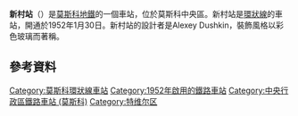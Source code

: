 {{Expand Russian|ga=yes|date=2017年5月}}
{{Infobox station 
|name          = 新村
|native_name   = Новослободская
|native_name_lang=ru
|type          = [[莫斯科地鐵|莫斯科地鐵]]車站
|image         = Metro MSK Line5 Novoslobodskaya.jpg
|image_size    = 
|image_caption = 
|address       = [[中央行政區_(莫斯科)|中央行政區]][[特維爾區|特維爾區]]新村街
|borough       = [[莫斯科|莫斯科]]
|country       = [[俄羅斯|俄羅斯]]
|coordinates   = {{coord|55.7799|37.6028|display=inline,title}}
|line          = {{MOSMETRO-bull|5|text=1}}
|other         = '''[[無軌電車|無軌電車]]'''：3、15、47、69<br/>'''[[有軌電車|電車]]'''：19
|structure     = 深層外掛樑三拱門車站
|platform      = 1個[[島式月台|島式月台]]
|depth         = {{convert|40|m}}
|levels        = 1層
|tracks        = 2條
|parking       = 無
|opened        = {{start date and age|df=yes|1952|01|30}}
|closed        = 
|rebuilt       = 
|ADA           = 
|code          = 068
|owned         = 莫斯科地鐵
|zone          = 
|former        = 
|passengers    = 
|pass_year     = 
|pass_percent  = 
|pass_system   = 
|mpassengers   = 
|services      = 
|map_type      = Central Moscow
|AlternativeMap= Central Moscow grayscale.png
|map_overlay   = Central Moscow metro lines.svg
|map_caption   = 
|route_map     = 
|map_state     = collapsed
}}
'''新村站'''（{{lang-rus|Новослобо́дская|Novoslobodskaya}}）是[[莫斯科地鐵|莫斯科地鐵]]的一個車站，位於莫斯科中央區。新村站是[[環狀線_(莫斯科地鐵)|環狀線]]的車站，開通於1952年1月30日。新村站的設計者是Alexey Dushkin，裝飾風格以彩色玻璃而著稱。

==參考資料==
{{reflist}}
{{Commons category|Novoslobodskaya|position=left}}
{{環狀線 (莫斯科地鐵)}}
[[Category:莫斯科環狀線車站|Category:莫斯科環狀線車站]]
[[Category:1952年啟用的鐵路車站|Category:1952年啟用的鐵路車站]]
[[Category:中央行政區鐵路車站_(莫斯科)|Category:中央行政區鐵路車站 (莫斯科)]]
[[Category:特维尔区|Category:特维尔区]]